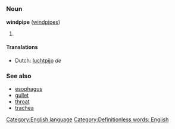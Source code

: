 =={{en}}==
[[Category:English language]]
===Noun===
'''windpipe''' ([[windpipes]])

# {{stub}} [[Category:Definitionless words: English]]

====Translations====
*Dutch: [[luchtpijp]] ''de''

===See also===
*[[esophagus]]
*[[gullet]]
*[[throat]]
*[[trachea]]
